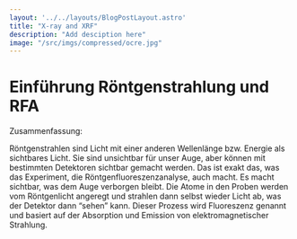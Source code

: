 ```yaml
---
layout: '../../layouts/BlogPostLayout.astro'
title: "X-ray and XRF"
description: "Add desciption here"
image: "/src/imgs/compressed/ocre.jpg"
---
```



# Einführung Röntgenstrahlung und RFA

<YouTube url="https://www.youtube-nocookie.com/embed/kE6x5XaJpfQ?si=2CAWtl7T8-d3SJmP"/>

Zusammenfassung:

Röntgenstrahlen sind Licht mit einer anderen Wellenlänge bzw. Energie als sichtbares Licht. Sie sind unsichtbar für unser Auge, aber können mit bestimmten Detektoren sichtbar gemacht werden. Das ist exakt das, was das Experiment, die Röntgenfluoreszenzanalyse, auch macht. Es macht sichtbar, was dem Auge verborgen bleibt. Die Atome in den Proben werden vom Röntgenlicht angeregt und strahlen dann selbst wieder Licht ab, was der Detektor dann “sehen” kann. Dieser Prozess wird Fluoreszenz genannt und basiert auf der Absorption und Emission von elektromagnetischer Strahlung. 